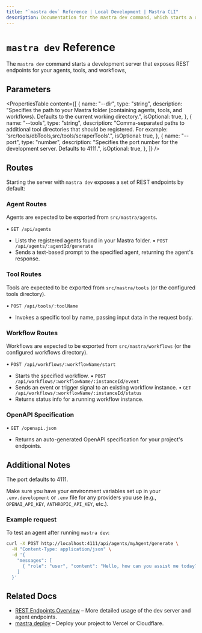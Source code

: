 ```yaml
---
title: "`mastra dev` Reference | Local Development | Mastra CLI"
description: Documentation for the mastra dev command, which starts a development server for agents, tools, and workflows.
---
```


# `mastra dev` Reference

The `mastra dev` command starts a development server that exposes REST endpoints for your agents, tools, and workflows,

## Parameters

<PropertiesTable
  content={[
    {
      name: "--dir",
      type: "string",
      description:
        "Specifies the path to your Mastra folder (containing agents, tools, and workflows). Defaults to the current working directory.",
      isOptional: true,
    },
    {
      name: "--tools",
      type: "string",
      description:
        "Comma-separated paths to additional tool directories that should be registered. For example: 'src/tools/dbTools,src/tools/scraperTools'.",
      isOptional: true,
    },
    {
      name: "--port",
      type: "number",
      description:
        "Specifies the port number for the development server. Defaults to 4111.",
      isOptional: true,
    },
  ]}
/>

## Routes

Starting the server with `mastra dev` exposes a set of REST endpoints by default:

### Agent Routes

Agents are expected to be exported from `src/mastra/agents`.

• `GET /api/agents`
  - Lists the registered agents found in your Mastra folder.
• `POST /api/agents/:agentId/generate`
  - Sends a text-based prompt to the specified agent, returning the agent's response.

### Tool Routes

Tools are expected to be exported from `src/mastra/tools` (or the configured tools directory).

• `POST /api/tools/:toolName`
  - Invokes a specific tool by name, passing input data in the request body.

### Workflow Routes

Workflows are expected to be exported from `src/mastra/workflows` (or the configured workflows directory).

• `POST /api/workflows/:workflowName/start`
  - Starts the specified workflow.
• `POST /api/workflows/:workflowName/:instanceId/event`
  - Sends an event or trigger signal to an existing workflow instance.
• `GET /api/workflows/:workflowName/:instanceId/status`
  - Returns status info for a running workflow instance.

### OpenAPI Specification

• `GET /openapi.json`
  - Returns an auto-generated OpenAPI specification for your project's endpoints.

## Additional Notes

The port defaults to 4111.

Make sure you have your environment variables set up in your `.env.development` or `.env` file for any providers you use (e.g., `OPENAI_API_KEY`, `ANTHROPIC_API_KEY`, etc.).

### Example request

To test an agent after running `mastra dev`:

```bash
curl -X POST http://localhost:4111/api/agents/myAgent/generate \
  -H "Content-Type: application/json" \
  -d '{
    "messages": [
      { "role": "user", "content": "Hello, how can you assist me today?" }
    ]
  }'
```

## Related Docs

- [REST Endpoints Overview](../../local-dev/mastra-dev.mdx) – More detailed usage of the dev server and agent endpoints.
- [mastra deploy](../../deployment/deployment.mdx) – Deploy your project to Vercel or Cloudflare.
